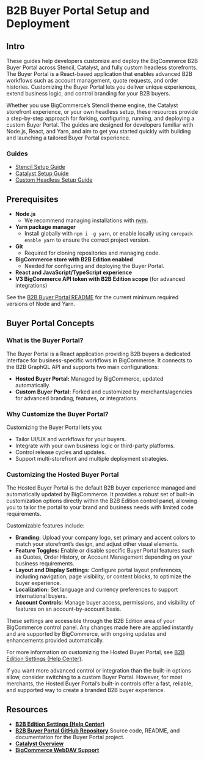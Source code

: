 # B2B Buyer Portal Setup and Deployment

## Intro

These guides help developers customize and deploy the BigCommerce B2B Buyer Portal across Stencil, Catalyst, and fully custom headless storefronts. The Buyer Portal is a React-based application that enables advanced B2B workflows such as account management, quote requests, and order histories. Customizing the Buyer Portal lets you deliver unique experiences, extend business logic, and control branding for your B2B buyers.

Whether you use BigCommerce’s Stencil theme engine, the Catalyst storefront experience, or your own headless setup, these resources provide a step-by-step approach for forking, configuring, running, and deploying a custom Buyer Portal. The guides are designed for developers familiar with Node.js, React, and Yarn, and aim to get you started quickly with building and launching a tailored Buyer Portal experience.

### Guides

- [Stencil Setup Guide](/b2b-edition/docs/buyer-portal/stencil)
- [Catalyst Setup Guide](/docs/storefront/catalyst/experiments/b2b)
- [Custom Headless Setup Guide](/b2b-edition/docs/buyer-portal/headless)

## Prerequisites

- **Node.js**
  - We recommend managing installations with [nvm](https://github.com/nvm-sh/nvm).
- **Yarn package manager**
  - Install globally with `npm i -g yarn`, or enable locally using `corepack enable yarn` to ensure the correct project version.
- **Git**
  - Required for cloning repositories and managing code.
- **BigCommerce store with B2B Edition enabled**
  - Needed for configuring and deploying the Buyer Portal.
- **React and JavaScript/TypeScript experience**
- **V3 BigCommerce API token with B2B Edition scope** (for advanced integrations)

See the [B2B Buyer Portal README](https://github.com/bigcommerce/b2b-buyer-portal) for the current minimum required versions of Node and Yarn.

## Buyer Portal Concepts

### What is the Buyer Portal?

The Buyer Portal is a React application providing B2B buyers a dedicated interface for business-specific workflows in BigCommerce. It connects to the B2B GraphQL API and supports two main configurations:

- **Hosted Buyer Portal:** Managed by BigCommerce, updated automatically.
- **Custom Buyer Portal:** Forked and customized by merchants/agencies for advanced branding, features, or integrations.

### Why Customize the Buyer Portal?

Customizing the Buyer Portal lets you:
- Tailor UI/UX and workflows for your buyers.
- Integrate with your own business logic or third-party platforms.
- Control release cycles and updates.
- Support multi-storefront and multiple deployment strategies.

### Customizing the Hosted Buyer Portal

The Hosted Buyer Portal is the default B2B buyer experience managed and automatically updated by BigCommerce. It provides a robust set of built-in customization options directly within the B2B Edition control panel, allowing you to tailor the portal to your brand and business needs with limited code requirements.

Customizable features include:
- **Branding:** Upload your company logo, set primary and accent colors to match your storefront’s design, and adjust other visual elements.
- **Feature Toggles:** Enable or disable specific Buyer Portal features such as Quotes, Order History, or Account Management depending on your business requirements.
- **Layout and Display Settings:** Configure portal layout preferences, including navigation, page visibility, or content blocks, to optimize the buyer experience.
- **Localization:** Set language and currency preferences to support international buyers.
- **Account Controls:** Manage buyer access, permissions, and visibility of features on an account-by-account basis.

These settings are accessible through the B2B Edition area of your BigCommerce control panel. Any changes made here are applied instantly and are supported by BigCommerce, with ongoing updates and enhancements provided automatically.

For more information on customizing the Hosted Buyer Portal, see [B2B Edition Settings (Help Center)](https://support.bigcommerce.com/s/article/B2B-Edition-Settings).

If you want more advanced control or integration than the built-in options allow, consider switching to a custom Buyer Portal. However, for most merchants, the Hosted Buyer Portal’s built-in controls offer a fast, reliable, and supported way to create a branded B2B buyer experience.

## Resources
- **[B2B Edition Settings (Help Center)](https://support.bigcommerce.com/s/article/B2B-Edition-Settings)**
- **[B2B Buyer Portal GitHub Repository](https://github.com/bigcommerce/b2b-buyer-portal)** Source code, README, and documentation for the Buyer Portal project.
- **[Catalyst Overview](https://support.bigcommerce.com/s/article/Catalyst)**
- **[BigCommerce WebDAV Support](https://support.bigcommerce.com/s/article/File-Access-WebDAV)**

